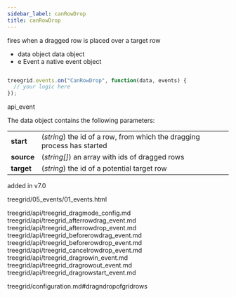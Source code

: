 ```yaml
---
sidebar_label: canRowDrop
title: canRowDrop
---
```



          


<Short>

fires when a dragged row is placed over a target row


</Short>



- data		object		data object
- e		    Event		a native event object


~~~js

treegrid.events.on("CanRowDrop", function(data, events) {
  // your logic here
});


~~~
 api_event

<Descr>

The data object contains the following parameters:

<table class="webixdoc_links">
	<tbody>
        <tr>
			<td class="webixdoc_links0"><b>start</b></td>
			<td>(<i>string</i>) the id of a row, from which the dragging process has started</td>
		</tr>
        <tr>
			<td class="webixdoc_links0"><b>source</b></td>
			<td>(<i>string[]</i>) an array with ids of dragged rows</td>
		</tr>
        <tr>
			<td class="webixdoc_links0"><b>target</b></td>
			<td>(<i>string</i>) the id of a potential target row</td>
		</tr>
    </tbody>
</table>




</Descr>


 added in v7.0

 treegrid/05_events/01_events.html


treegrid/api/treegrid_dragmode_config.md
treegrid/api/treegrid_afterrowdrag_event.md
treegrid/api/treegrid_afterrowdrop_event.md
treegrid/api/treegrid_beforerowdrag_event.md
treegrid/api/treegrid_beforerowdrop_event.md
treegrid/api/treegrid_cancelrowdrop_event.md
treegrid/api/treegrid_dragrowin_event.md
treegrid/api/treegrid_dragrowout_event.md
treegrid/api/treegrid_dragrowstart_event.md

 treegrid/configuration.md#dragndropofgridrows